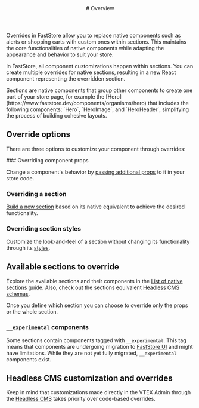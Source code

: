 

<header>
# Overview
</header>

Overrides in FastStore allow you to replace native components such as alerts or shopping carts with custom ones within sections. This maintains the core functionalities of native components while adapting the appearance and behavior to suit your store.

In FastStore, all component customizations happen within sections. You can create multiple overrides for native sections, resulting in a new React component representing the overridden section.

<Callout type="info" emoji="ℹ️">
  Sections are native components that group other components to create one part of your store page, for example the [Hero](https://www.faststore.dev/components/organisms/hero) that includes the following components: `Hero`, `HeroImage`, and `HeroHeader`,
  simplifying the process of building cohesive layouts.
</Callout> 

## Override options

There are three options to customize your component through overrides:

<Steps>
### Overriding component props
 
Change a component's behavior by [passing additional props](https://www.faststore.dev/docs/building-sections/overrides/override-component-props) to it in your store code.
 
### Overriding a section
 
[Build a new section](https://www.faststore.dev/docs/building-sections/overrides/override-component) based on its native equivalent to achieve the desired functionality.

### Overriding section styles
 
Customize the look-and-feel of a section without changing its functionality through its [styles](https://www.faststore.dev/docs/building-sections/overrides/override-section-styles).

</Steps>

## Available sections to override

Explore the available sections and their components in the [List of native sections](https://www.faststore.devhttp/docs/building-sections/overrides/list-of-native-sections) guide. 
Also, check out the sections equivalent [Headless CMS schemas](https://www.faststore.dev/docs/headless-cms-integration/3-adding-content-types-and-sections#step-2---adding-content-types-to-the-headless-cms). 

Once you define which section you can choose to override only the props or the whole section.

### `__experimental` components

Some sections contain components tagged with `__experimental`. This tag means that components are undergoing migration to [FastStore UI](https://www.faststore.dev/components) and might have limitations. 
While they are not yet fully migrated, `__experimental` components exist.

## Headless CMS customization and overrides

Keep in mind that customizations made directly in the VTEX Admin through the [Headless CMS](https://www.faststore.dev/docs/headless-cms-overview) takes priority over code-based overrides.
